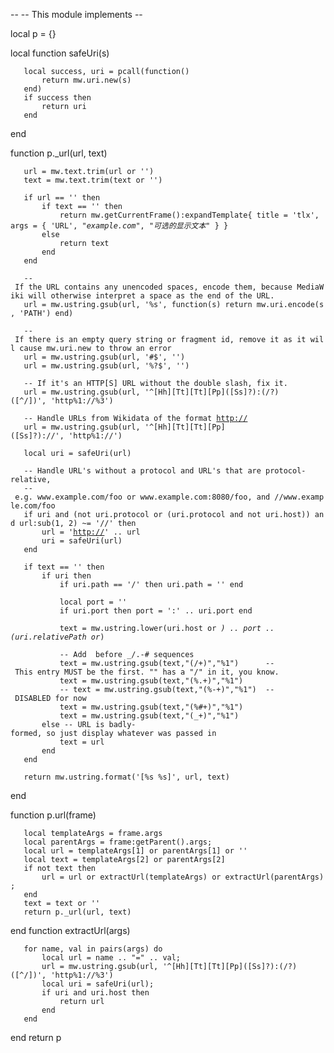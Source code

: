 --
-- This module implements {{URL}}
--

local p = {}
 
local function safeUri(s)
    local success, uri = pcall(function()
        return mw.uri.new(s)
    end)
    if success then
        return uri
    end
end

function p._url(url, text)
    url = mw.text.trim(url or '')
    text = mw.text.trim(text or '')
    
    if url == '' then
        if text == '' then
            return mw.getCurrentFrame():expandTemplate{ title = 'tlx', args = { 'URL', "''example.com''", "''可选的显示文本''" } }
        else
            return text
        end
    end
    
    -- If the URL contains any unencoded spaces, encode them, because MediaWiki will otherwise interpret a space as the end of the URL.
    url = mw.ustring.gsub(url, '%s', function(s) return mw.uri.encode(s, 'PATH') end)
    
    -- If there is an empty query string or fragment id, remove it as it will cause mw.uri.new to throw an error
    url = mw.ustring.gsub(url, '#$', '')
    url = mw.ustring.gsub(url, '%?$', '')
    
    -- If it's an HTTP[S] URL without the double slash, fix it.
    url = mw.ustring.gsub(url, '^[Hh][Tt][Tt][Pp]([Ss]?):(/?)([^/])', 'http%1://%3')

    -- Handle URLs from Wikidata of the format http://
    url = mw.ustring.gsub(url, '^[Hh][Tt][Tt][Pp]([Ss]?)://', 'http%1://')
    
    local uri = safeUri(url)
    
    -- Handle URL's without a protocol and URL's that are protocol-relative, 
    -- e.g. www.example.com/foo or www.example.com:8080/foo, and //www.example.com/foo
    if uri and (not uri.protocol or (uri.protocol and not uri.host)) and url:sub(1, 2) ~= '//' then
        url = 'http://' .. url
        uri = safeUri(url)
    end
    
    if text == '' then
        if uri then
            if uri.path == '/' then uri.path = '' end
            
            local port = ''
            if uri.port then port = ':' .. uri.port end
            
            text = mw.ustring.lower(uri.host or '') .. port .. (uri.relativePath or '')

			-- Add <wbr> before _/.-# sequences
			text = mw.ustring.gsub(text,"(/+)","<wbr/>%1")      -- This entry MUST be the first. "<wbr/>" has a "/" in it, you know.
			text = mw.ustring.gsub(text,"(%.+)","<wbr/>%1")
			-- text = mw.ustring.gsub(text,"(%-+)","<wbr/>%1") 	-- DISABLED for now
			text = mw.ustring.gsub(text,"(%#+)","<wbr/>%1")
			text = mw.ustring.gsub(text,"(_+)","<wbr/>%1")
        else -- URL is badly-formed, so just display whatever was passed in
            text = url
        end
    end

    return mw.ustring.format('<span class="url">[%s %s]</span>', url, text)
end

function p.url(frame)
    local templateArgs = frame.args
	local parentArgs = frame:getParent().args;
    local url = templateArgs[1] or parentArgs[1] or ''
    local text = templateArgs[2] or parentArgs[2]
    if not text then
    	url = url or extractUrl(templateArgs) or extractUrl(parentArgs);
	end
	text = text or ''
    return p._url(url, text)
end
function extractUrl(args)
	for name, val in pairs(args) do
		local url = name .. "=" .. val;
		url = mw.ustring.gsub(url, '^[Hh][Tt][Tt][Pp]([Ss]?):(/?)([^/])', 'http%1://%3')
		local uri = safeUri(url);
		if uri and uri.host then
			return url
		end
	end
end
return p